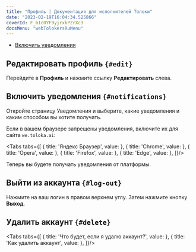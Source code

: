 ```yaml
---
title: "Профиль | Документация для исполнителей Толоки"
date: "2023-02-19T16:04:34.525866"
coverId: F_bIcOYF9yjrxkPZrXc3
docsMenu: "webTolokersRuMenu"
---
```



<RuProfileContent1/>

- [Включить уведомления](#notifications)

## Редактировать профиль `{#edit}`
Перейдите в **Профиль** и нажмите ссылку **Редактировать** слева.

<RuProfileContent2/>

## Включить уведомления `{#notifications}`
Откройте страницу Уведомления и выберите, какие уведомления и каким способом вы хотите получать.

Если в вашем браузере запрещены уведомления, включите их для сайта `we.toloka.ai`:


<Tabs tabs={[
  { title: 'Яндекс Браузер', value: <RuProfileList3/> },
  { title: 'Chrome', value: <RuProfileList4/> },
  { title: 'Opera', value: <RuProfileList5/> },
  { title: 'Firefox', value: <RuProfileList6/> },
  { title: 'Edge', value: <RuProfileList7/> },
]}/>

Теперь вы будете получать уведомления от платформы.

## Выйти из аккаунта `{#log-out}`

Нажмите на ваш логин в правом верхнем углу. Затем нажмите кнопку **Выход**.

## Удалить аккаунт `{#delete}`
<Tabs tabs={[
  { title: 'Что будет, если я удалю аккаунт?', value: <RuProfileList1/> },
  { title: 'Как удалить аккаунт', value: <RuProfileList2web/> },
]}/>

<RuProfileContent3/>

